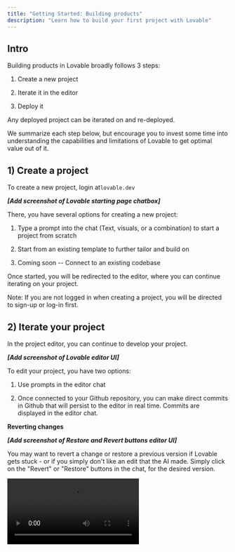 ```yaml
---
title: "Getting Started: Building products"
description: "Learn how to build your first project with Lovable"
---
```


## Intro

Building products in Lovable broadly follows 3 steps:

1. Create a new project

2. Iterate it in the editor

3. Deploy it

Any deployed project can be iterated on and re-deployed.

We summarize each step below, but encourage you to invest some time into understanding the capabilities and limitations of Lovable to get optimal value out of it.

## 1) Create a project

To create a new project, login at`lovable.dev`&#x20;

***\[Add screenshot of Lovable starting page chatbox]***

There, you have several options for creating a new project:

1. Type a prompt into the chat (Text, visuals, or a combination) to start a project from scratch

2. Start from an existing template to further tailor and build on

3. Coming soon -- Connect to an existing codebase&#x20;

Once started, you will be redirected to the editor, where you can continue iterating on your project.

Note: If you are not logged in when creating a project, you will be directed to sign-up or log-in first.

## 2) Iterate your project

In the project editor, you can continue to develop your project.

***\[Add screenshot of Lovable editor UI]***

To edit your project, you have two options:

1. Use prompts in the editor chat

2. Once connected to your Github repository, you can make direct commits in Github that will persist to the editor in real time. Commits are displayed in the editor chat.

**Reverting changes**

***\[Add screenshot of Restore and Revert buttons editor UI]***

You may want to revert a change or restore a previous version if Lovable gets stuck - or if you simply don't like an edit that the AI made. Simply click on the "Revert" or "Restore" buttons in the chat, for the desired version. 

<video autoPlay controls loop playsInline src="/assets/revert.mp4">
  {" "}

  video{" "}
</video>

**Handling errors**
## Making improvements

<Note>
  Just like a human developer, AI will make mistakes. This is common and no reason to be alarmed. You can click on "Try to fix it" or use different approaches to help the AI fix an error. More in the "Iterate & handle errors" section (Coming soon)
</Note>


## 3) Deploy your project

Once you've made a project you're happy with, you can [deploy it](/features/deploy).

## *Next steps - Coming soon*

*\[Links to the different parts of the user journey steps via clickable icons and short descriptions]*

![](image.png)
